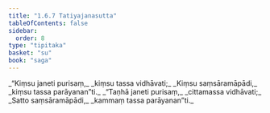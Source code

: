 ```yaml
---
title: "1.6.7 Tatiyajanasutta"
tableOfContents: false
sidebar:
  order: 8
type: "tipitaka"
basket: "su"
book: "saga"
---
```



<DynamicBreadcrumb />

<Division number="57" book="saga" bookNo="12" page="35">

<Paragraph number="300" type="verses" book="saga">
_“Kiṃsu janeti purisaṃ,_  
_kiṃsu tassa vidhāvati;_  
_Kiṃsu saṃsāramāpādi,_  
_kiṃsu tassa parāyanan”ti._  

</Paragraph>

<Paragraph number="301" type="verses" book="saga">
_“Taṇhā janeti purisaṃ,_  
_cittamassa vidhāvati;_  
_Satto saṃsāramāpādi,_  
_kammaṃ tassa parāyanan”ti._
</Paragraph>
</Division>